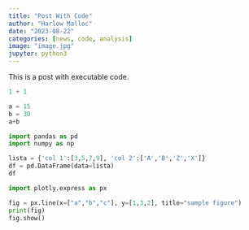 ```yaml
---
title: "Post With Code"
author: "Harlow Malloc"
date: "2023-08-22"
categories: [news, code, analysis]
image: "image.jpg"
jupyter: python3
---
```


This is a post with executable code.

```python
1 + 1
```

```python
a = 15
b = 30
a+b
```

```python
import pandas as pd
import numpy as np
```

```python
lista = {'col 1':[3,5,7,9], 'col 2':['A','B','Z','X']}
df = pd.DataFrame(data=lista)
df
```

```python
import plotly.express as px

fig = px.line(x=["a","b","c"], y=[1,3,2], title="sample figure")
print(fig)
fig.show()
```
